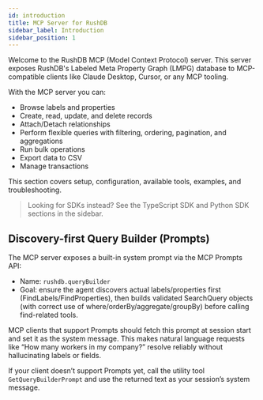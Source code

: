 ```yaml
---
id: introduction
title: MCP Server for RushDB
sidebar_label: Introduction
sidebar_position: 1
---
```


Welcome to the RushDB MCP (Model Context Protocol) server. This server exposes RushDB's Labeled Meta Property Graph (LMPG) database to MCP-compatible clients like Claude Desktop, Cursor, or any MCP tooling.

With the MCP server you can:

- Browse labels and properties
- Create, read, update, and delete records
- Attach/Detach relationships
- Perform flexible queries with filtering, ordering, pagination, and aggregations
- Run bulk operations
- Export data to CSV
- Manage transactions

This section covers setup, configuration, available tools, examples, and troubleshooting.

> Looking for SDKs instead? See the TypeScript SDK and Python SDK sections in the sidebar.

## Discovery-first Query Builder (Prompts)

The MCP server exposes a built-in system prompt via the MCP Prompts API:

- Name: `rushdb.queryBuilder`
- Goal: ensure the agent discovers actual labels/properties first (FindLabels/FindProperties), then builds validated SearchQuery objects (with correct use of where/orderBy/aggregate/groupBy) before calling find-related tools.

MCP clients that support Prompts should fetch this prompt at session start and set it as the system message. This makes natural language requests like “How many workers in my company?” resolve reliably without hallucinating labels or fields.

If your client doesn’t support Prompts yet, call the utility tool `GetQueryBuilderPrompt` and use the returned text as your session’s system message.
